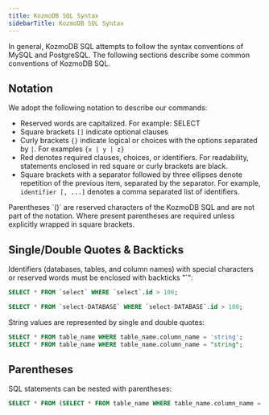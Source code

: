 ```yaml
---
title: KozmoDB SQL Syntax
sidebarTitle: KozmoDB SQL Syntax
---
```


In general, KozmoDB SQL attempts to follow the syntax conventions of MySQL and PostgreSQL. The following
sections describe some common conventions of KozmoDB SQL.

## Notation

We adopt the following notation to describe our commands:

- Reserved words are capitalized. For example: SELECT
- Square brackets `[]` indicate optional clauses
- Curly brackets `{}` indicate logical or choices with the options separated by `|`. For examples `{x | y | z}`
- Red denotes required clauses, choices, or identifiers. For readability, statements enclosed in red square or curly
brackets are black.
- Square brackets with a separator followed by three ellipses denote repetition of the previous item, separated by the
separator. For example, `identifier [, ...]` denotes a comma separated list of identifiers.

<Note>
    Parentheses `()` are reserved characters of the KozmoDB SQL and are not part of the notation. Where present
    parentheses are required unless explicitly wrapped in square brackets.
</Note>

## Single/Double Quotes & Backticks

Identifiers (databases, tables, and column names) with special characters or reserved words must be enclosed with
backticks "`":

```sql
SELECT * FROM `select` WHERE `select`.id > 100;

SELECT * FROM `select-DATABASE` WHERE `select-DATABASE`.id > 100;
```

String values are represented by single and double quotes:

```sql
SELECT * FROM table_name WHERE table_name.column_name = 'string';
SELECT * FROM table_name WHERE table_name.column_name = "string";
```

## Parentheses

SQL statements can be nested with parentheses:

```sql
SELECT * FROM (SELECT * FROM table_name WHERE table_name.column_name = 'string') ;

```
